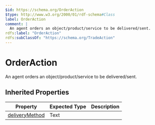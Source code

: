 ```yaml
---
$id: https://schema.org/OrderAction
$type: http://www.w3.org/2000/01/rdf-schema#Class
label: OrderAction
comment: |
  An agent orders an object/product/service to be delivered/sent.
rdfs:label: "OrderAction"
rdfs:subClassOf: "https://schema.org/TradeAction"
---
```


# OrderAction

An agent orders an object/product/service to be delivered/sent.

## Inherited Properties

| Property | Expected Type | Description |
| --- | --- | --- |
| [deliveryMethod](https://schema.org/deliveryMethod) | Text |  |
